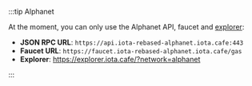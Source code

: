 :::tip Alphanet

At the moment, you can only use the Alphanet API, faucet and [explorer](https://explorer.iota.cafe/):

* **JSON RPC URL**: `https://api.iota-rebased-alphanet.iota.cafe:443`
* **Faucet URL**: `https://faucet.iota-rebased-alphanet.iota.cafe/gas`
* **Explorer**: https://explorer.iota.cafe/?network=alphanet

:::